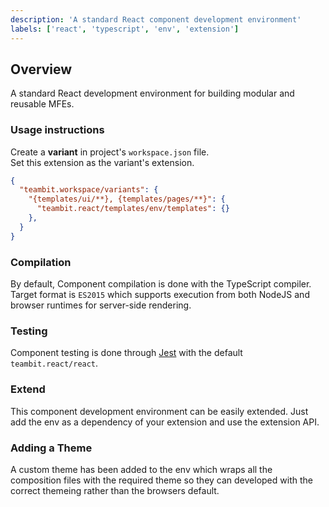 ```yaml
---
description: 'A standard React component development environment'
labels: ['react', 'typescript', 'env', 'extension']
---
```


## Overview

A standard React development environment for building modular and reusable MFEs.

### Usage instructions

Create a **variant** in project's `workspace.json` file.  
Set this extension as the variant's extension.

```json
{
  "teambit.workspace/variants": {
    "{templates/ui/**}, {templates/pages/**}": {
      "teambit.react/templates/env/templates": {}
    },
  }
}
```

### Compilation

By default, Component compilation is done with the TypeScript compiler. Target format is `ES2015` which
supports execution from both NodeJS and browser runtimes for server-side rendering.

### Testing

Component testing is done through [Jest](https://jestjs.io/) with the default `teambit.react/react`.

### Extend

This component development environment can be easily extended. Just add the env as a dependency of your extension
and use the extension API. 

### Adding a Theme

A custom theme has been added to the env which wraps all the composition files with the required theme so they can developed with the correct themeing rather than the browsers default.
